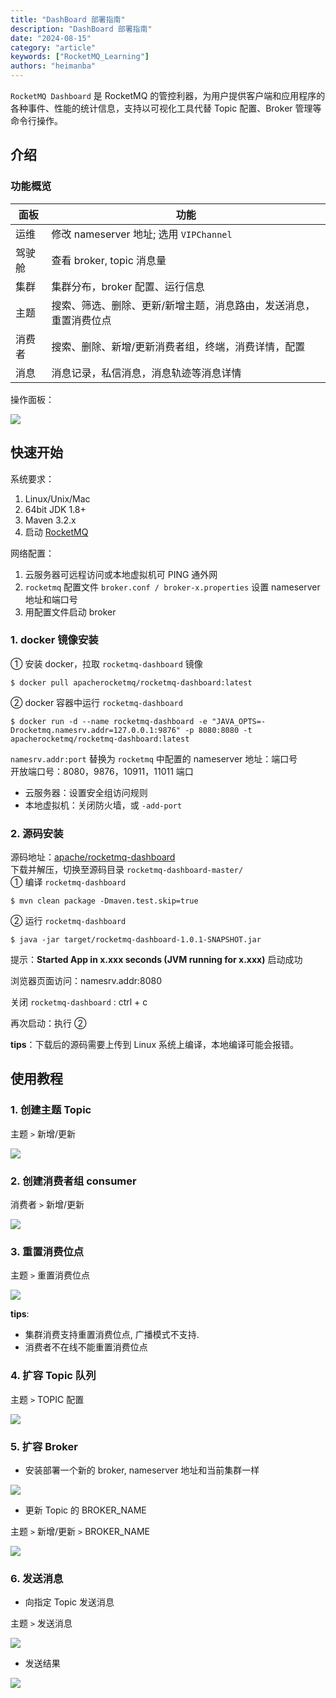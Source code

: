 ```yaml
---
title: "DashBoard 部署指南"
description: "DashBoard 部署指南"
date: "2024-08-15"
category: "article"
keywords: ["RocketMQ_Learning"]
authors: "heimanba"
---
```


 `RocketMQ Dashboard` 是 RocketMQ 的管控利器，为用户提供客户端和应用程序的各种事件、性能的统计信息，支持以可视化工具代替 Topic 配置、Broker 管理等命令行操作。
<a name="61a3ec66"></a>
## 介绍
<a name="3e3d01e7"></a>
### 功能概览
| 面板 | 功能 |
| --- | --- |
| 运维 | 修改 nameserver 地址; 选用 `VIPChannel` |
| 驾驶舱 | 查看 broker, topic 消息量 |
| 集群 | 集群分布，broker 配置、运行信息 |
| 主题 | 搜索、筛选、删除、更新/新增主题，消息路由，发送消息，重置消费位点 |
| 消费者 | 搜索、删除、新增/更新消费者组，终端，消费详情，配置 |
| 消息 | 消息记录，私信消息，消息轨迹等消息详情 |

操作面板：

![](https://img.alicdn.com/imgextra/i4/O1CN0111yFs91MHN2PXADcN_!!6000000001409-2-tps-1241-831.png)
<a name="c182e73c"></a>
## 快速开始
系统要求：

1. Linux/Unix/Mac
2. 64bit JDK 1.8+
3. Maven 3.2.x
4. 启动 [RocketMQ](https://rocketmq.apache.org/docs/quick-start/)

网络配置：

1. 云服务器可远程访问或本地虚拟机可 PING 通外网
2. `rocketmq` 配置文件 `broker.conf / broker-x.properties` 设置 nameserver 地址和端口号
3. 用配置文件启动 broker
<a name="3be975ce"></a>
### 1. docker 镜像安装
① 安装 docker，拉取 `rocketmq-dashboard` 镜像
```shell
$ docker pull apacherocketmq/rocketmq-dashboard:latest
```
② docker 容器中运行 `rocketmq-dashboard`
```shell
$ docker run -d --name rocketmq-dashboard -e "JAVA_OPTS=-Drocketmq.namesrv.addr=127.0.0.1:9876" -p 8080:8080 -t apacherocketmq/rocketmq-dashboard:latest
```
`namesrv.addr:port` 替换为 `rocketmq` 中配置的 nameserver 地址：端口号<br />开放端口号：8080，9876，10911，11011 端口

- 云服务器：设置安全组访问规则
- 本地虚拟机：关闭防火墙，或 `-add-port`
<a name="bd55804c"></a>
### 2. 源码安装
源码地址：[apache/rocketmq-dashboard](https://github.com/apache/rocketmq-dashboard)<br />下载并解压，切换至源码目录 `rocketmq-dashboard-master/`<br />① 编译 `rocketmq-dashboard`
```shell
$ mvn clean package -Dmaven.test.skip=true
```
② 运行 `rocketmq-dashboard`
```shell
$ java -jar target/rocketmq-dashboard-1.0.1-SNAPSHOT.jar
```
提示：**Started App in x.xxx seconds (JVM running for x.xxx)** 启动成功

浏览器页面访问：namesrv.addr:8080

关闭 `rocketmq-dashboard` : ctrl + c

再次启动：执行 ②

**tips**：下载后的源码需要上传到 Linux 系统上编译，本地编译可能会报错。
<a name="658b4cfd"></a>
## 使用教程
<a name="4bdda76f"></a>
### 1. 创建主题 Topic
主题 `>` 新增/更新

![](https://img.alicdn.com/imgextra/i3/O1CN01Edjg1h1s7M54O8Ouu_!!6000000005719-2-tps-897-729.png)
<a name="945901c5"></a>
### 2. 创建消费者组 consumer
消费者 `>` 新增/更新

![](https://img.alicdn.com/imgextra/i2/O1CN019Ah6Jo2A72tl58W8Z_!!6000000008155-2-tps-897-413.png)
<a name="51b921b2"></a>
### 3. 重置消费位点
主题 `>` 重置消费位点

![](https://img.alicdn.com/imgextra/i2/O1CN01xkDItk1YT4XxVXzhG_!!6000000003059-2-tps-914-482.png)

**tips**:

- 集群消费支持重置消费位点, 广播模式不支持.
- 消费者不在线不能重置消费位点
<a name="c744f0f2"></a>
### 4. 扩容 Topic 队列
主题 `>` TOPIC 配置

![](https://img.alicdn.com/imgextra/i3/O1CN01PW61dJ1qK3pwVuWgd_!!6000000005476-2-tps-898-492.png)
<a name="4eb964c6"></a>
### 5. 扩容 Broker

- 安装部署一个新的 broker, nameserver 地址和当前集群一样

![](https://img.alicdn.com/imgextra/i4/O1CN01QPiQiC1DmDALv0EQG_!!6000000000258-2-tps-1043-372.png)

- 更新 Topic 的 BROKER_NAME

主题 `>` 新增/更新 `>` BROKER_NAME

![](https://img.alicdn.com/imgextra/i3/O1CN01awdigk2AEpd9gvY2S_!!6000000008172-2-tps-1028-415.png)
<a name="808498fe"></a>
### 6. 发送消息

- 向指定 Topic 发送消息

主题 `>` 发送消息

![](https://img.alicdn.com/imgextra/i1/O1CN01tWN8W91ZM24dC9MPa_!!6000000003179-2-tps-899-550.png)

- 发送结果

![](https://img.alicdn.com/imgextra/i2/O1CN01O6nuuL1Gi2P4q4TLh_!!6000000000655-2-tps-959-643.png)
